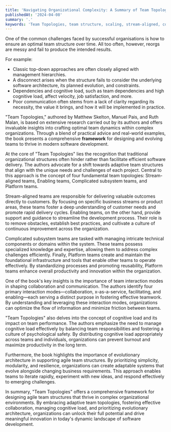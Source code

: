 ```yaml
---
title: 'Navigating Organizational Complexity: A Summary of Team Topologies'
publishedAt: '2024-04-08'
summary: '.'
keywords: 'Team Topologies, team structure, scaling, stream-aligned, cognitive load'
---
```



One of the common challenges faced by successful organisations is how to ensure an optimal team structure over time. All too often, however, reorgs are messy and fail to produce the intended results. 


For example:

* Classic top-down approaches are often closely aligned with management hierarchies.
* A disconnect arises when the structure fails to consider the underlying software architecture, its planned evolution, and constraints. 
* Dependencies and cognitive load, such as team dependencies and high cognitive load, affect velocity, job satisfaction, and more.
* Poor communication often stems from a lack of clarity regarding its necessity, the value it brings, and how it will be implemented in practice.


"Team Topologies," authored by Matthew Skelton, Manuel Pais, and Ruth Malan, is based on extensive research carried out by its authors and offers invaluable insights into crafting optimal team dynamics within complex organizations. Through a blend of practical advice and real-world examples, the book presents a comprehensive **framework** for designing and evolving teams to thrive in modern software development.

At the core of "Team Topologies" lies the recognition that traditional organizational structures often hinder rather than facilitate efficient software delivery. The authors advocate for a shift towards adaptive team structures that align with the unique needs and challenges of each project. Central to this approach is the concept of four fundamental team topologies: Stream-aligned teams, Enabling teams, Complicated subsystem teams, and Platform teams.

Stream-aligned teams are responsible for delivering valuable outcomes directly to customers. By focusing on specific business streams or product areas, these teams foster a deep understanding of customer needs and promote rapid delivery cycles. Enabling teams, on the other hand, provide support and guidance to streamline the development process. Their role is to remove obstacles, establish best practices, and cultivate a culture of continuous improvement across the organization.

Complicated subsystem teams are tasked with managing intricate technical components or domains within the system. These teams possess specialized knowledge and expertise, allowing them to address complex challenges efficiently. Finally, Platform teams create and maintain the foundational infrastructure and tools that enable other teams to operate effectively. By standardizing processes and promoting reusability, Platform teams enhance overall productivity and innovation within the organization.

One of the book's key insights is the importance of team interaction modes in shaping collaboration and communication. The authors identify four primary interaction modes—collaboration, x-as-a-service, facilitating, and enabling—each serving a distinct purpose in fostering effective teamwork. By understanding and leveraging these interaction modes, organizations can optimize the flow of information and minimize friction between teams.

"Team Topologies" also delves into the concept of cognitive load and its impact on team performance. The authors emphasize the need to manage cognitive load effectively by balancing team responsibilities and fostering a culture of psychological safety. By distributing cognitive load appropriately across teams and individuals, organizations can prevent burnout and maximize productivity in the long term.

Furthermore, the book highlights the importance of evolutionary architecture in supporting agile team structures. By prioritizing simplicity, modularity, and resilience, organizations can create adaptable systems that evolve alongside changing business requirements. This approach enables teams to iterate rapidly, experiment with new ideas, and respond effectively to emerging challenges.

In summary, "Team Topologies" offers a comprehensive framework for designing agile team structures that thrive in complex organizational environments. By embracing adaptive team topologies, fostering effective collaboration, managing cognitive load, and prioritizing evolutionary architecture, organizations can unlock their full potential and drive meaningful innovation in today's dynamic landscape of software development.